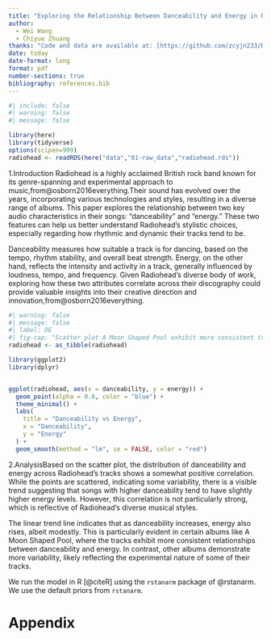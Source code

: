 ```yaml
---
title: "Exploring the Relationship Between Danceability and Energy in Radiohead's Music"
author: 
  - Wei Wang
  - Chiyue Zhuang
thanks: "Code and data are available at: [https://github.com/zcyjn233/Reflection-exercise-5)."
date: today
date-format: long
format: pdf
number-sections: true
bibliography: references.bib
---
```


```r
#| include: false
#| warning: false
#| message: false

library(here)
library(tidyverse)
options(scipen=999)
radiohead <- readRDS(here("data","01-raw_data","radiohead.rds"))
```
1.Introduction
Radiohead is a highly acclaimed British rock band known for its genre-spanning and experimental approach to music,from@osborn2016everything.Their sound has evolved over the years, incorporating various technologies and styles, resulting in a diverse range of albums. This paper explores the relationship between two key audio characteristics in their songs: "danceability" and "energy." These two features can help us better understand Radiohead's stylistic choices, especially regarding how rhythmic and dynamic their tracks tend to be.

Danceability measures how suitable a track is for dancing, based on the tempo, rhythm stability, and overall beat strength. Energy, on the other hand, reflects the intensity and activity in a track, generally influenced by loudness, tempo, and frequency. Given Radiohead's diverse body of work, exploring how these two attributes correlate across their discography could provide valuable insights into their creative direction and innovation,from@osborn2016everything.



```r
#| warning: false
#| message: false
#| label: DE
#| fig-cap: "Scatter plot A Moon Shaped Pool exhibit more consistent trends, while other albums highlight greater variability, reflecting the band's experimental diversity"
radiohead <- as_tibble(radiohead)

library(ggplot2)
library(dplyr)


ggplot(radiohead, aes(x = danceability, y = energy)) +
  geom_point(alpha = 0.6, color = "blue") +
  theme_minimal() +
  labs(
    title = "Danceability vs Energy",
    x = "Danceability",
    y = "Energy"
  ) +
  geom_smooth(method = "lm", se = FALSE, color = "red") 


```

2.AnalysisBased on the scatter plot, the distribution of danceability and energy across Radiohead's tracks shows a somewhat positive correlation. While the points are scattered, indicating some variability, there is a visible trend suggesting that songs with higher danceability tend to have slightly higher energy levels. However, this correlation is not particularly strong, which is reflective of Radiohead’s diverse musical styles.

The linear trend line indicates that as danceability increases, energy also rises, albeit modestly. This is particularly evident in certain albums like A Moon Shaped Pool, where the tracks exhibit more consistent relationships between danceability and energy. In contrast, other albums demonstrate more variability, likely reflecting the experimental nature of some of their tracks.



We run the model in R [@citeR] using the `rstanarm` package of @rstanarm. We use the default priors from `rstanarm`.


\appendix

# Appendix {-}









